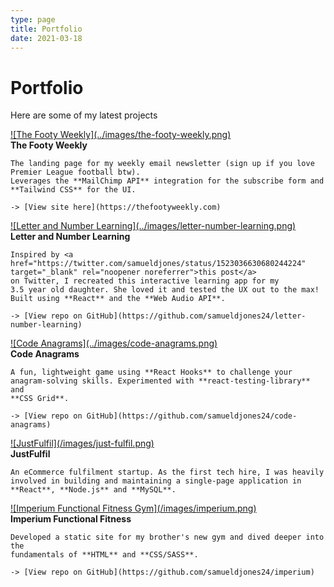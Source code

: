 ```yaml
---
type: page
title: Portfolio
date: 2021-03-18
---
```


# Portfolio

Here are some of my latest projects

<div className="grid-container">
   <div className="grid-item">
    <div className="grid-image">
      <a
        href="https://thefootyweekly.com"
        target="_blank"
        rel="noopener noreferrer"
      >
        ![The Footy Weekly](../images/the-footy-weekly.png)
      </a>
    </div>
    <strong>The Footy Weekly</strong>
    
    The landing page for my weekly email newsletter (sign up if you love Premier League football btw). 
    Leverages the **MailChimp API** integration for the subscribe form and **Tailwind CSS** for the UI.
    
    -> [View site here](https://thefootyweekly.com)
  </div>
   <div className="grid-item">
    <div className="grid-image">
      <a
        href="https://letter-number-learning.netlify.app"
        target="_blank"
        rel="noopener noreferrer"
      >
        ![Letter and Number Learning](../images/letter-number-learning.png)
      </a>
    </div>
    <strong>Letter and Number Learning</strong>
    
    Inspired by <a href="https://twitter.com/samueldjones/status/1523036630680244224" target="_blank" rel="noopener noreferrer">this post</a>
    on Twitter, I recreated this interactive learning app for my 
    3.5 year old daughter. She loved it and tested the UX out to the max! Built using **React** and the **Web Audio API**.
    
    -> [View repo on GitHub](https://github.com/samueldjones24/letter-number-learning)
  </div>
  <div className="grid-item">
    <div className="grid-image">
      <a
        href="https://code-anagrams.netlify.app"
        target="_blank"
        rel="noopener noreferrer"
      >
        ![Code Anagrams](../images/code-anagrams.png)
      </a>
    </div>
    <strong>Code Anagrams</strong>
    
    A fun, lightweight game using **React Hooks** to challenge your
    anagram-solving skills. Experimented with **react-testing-library** and
    **CSS Grid**.
    
    -> [View repo on GitHub](https://github.com/samueldjones24/code-anagrams)
  </div>
  <div className="grid-item">
    <div className="grid-image">
      <a
        href="https://www.justfulfil.com"
        target="_blank"
        rel="noopener noreferrer"
      >
        ![JustFulfil](/images/just-fulfil.png)
      </a>
    </div>
    <strong>JustFulfil</strong>
   
    An eCommerce fulfilment startup. As the first tech hire, I was heavily
    involved in building and maintaining a single-page application in
    **React**, **Node.js** and **MySQL**.
  </div>
  <div className="grid-item">
    <div className="grid-image">
      <a
        href="https://imperiumfunctionalfitness.co.uk"
        target="_blank"
        rel="noopener noreferrer"
      >
        ![Imperium Functional Fitness Gym](/images/imperium.png)
      </a>
    </div>
    <strong>Imperium Functional Fitness</strong>

    Developed a static site for my brother's new gym and dived deeper into the
    fundamentals of **HTML** and **CSS/SASS**.

    -> [View repo on GitHub](https://github.com/samueldjones24/imperium)

  </div>
</div>

